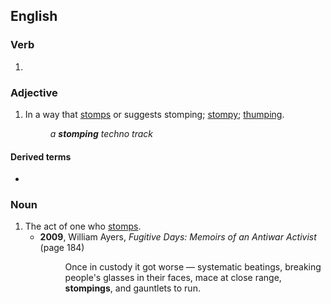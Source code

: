 ==English==

===Verb===
{{head|en|verb form}}

# {{present participle of|en|stomp|nocat=1}}

===Adjective===
{{en-adj}}

# In a way that [[stomp]]s or suggests stomping; [[stompy]]; [[thumping]].
#: ''a '''stomping''' techno track''

====Derived terms====
* {{l|en|stompingly}}

===Noun===
{{en-noun}}

# The act of one who [[stomp]]s.
#* '''2009''', William Ayers, ''Fugitive Days: Memoirs of an Antiwar Activist'' (page 184)
#*: Once in custody it got worse — systematic beatings, breaking people's glasses in their faces, mace at close range, '''stompings''', and gauntlets to run.